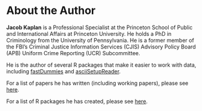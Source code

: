# About the Author {-}


**Jacob Kaplan** is a Professional Specialist at the Princeton School of Public and International Affairs at Princeton University. He holds a PhD in Criminology from the University of Pennsylvania. He is a former member of the FBI’s Criminal Justice Information Services (CJIS)   Advisory Policy Board (APB) Uniform Crime Reporting (UCR) Subcommittee.

He is the author of several R packages that make it easier to work with data, including  [fastDummies](https://jacobkap.github.io/fastDummies/) and [asciiSetupReader](https://jacobkap.github.io/asciiSetupReader/). 

For a list of papers he has written (including working papers), please see [here](https://jacobdkaplan.weebly.com/research.html).

For a list of R packages he has created, please see [here](https://jacobdkaplan.weebly.com/software.html).
